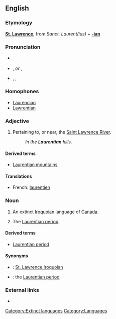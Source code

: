 {{wikipedia}}
==English==

===Etymology===
'''[[w:St. Lawrence|St. Lawrence]]''', from {{etyl|la}} ''Sanct. Laurent(ius)'' + '''[[-ian]]'''

===Pronunciation===
* {{a|Canada}} {{IPA|/ləˈrenʃən/}}
* {{a|UK}} {{IPA|/lɒˈrɛnʃən/}}, {{SAMPA|/lQ"rEnS@n/}} ''or'' {{IPA|/lɒˈrɛnʃiən/}}, {{SAMPA|/lQ"rEnSi@n/}}
* {{a|US}} {{enPR|lä-rĕnʹshən}}, {{IPA|/lɑˈrɛnʃən/}}, {{SAMPA|/lA"rEnS@n/}}

===Homophones===
* [[Laurencian]]
* [[Lawrentian]]

===Adjective===
{{en-adj|-}}

# Pertaining to, or near, the [[w:Saint Lawrence River|Saint Lawrence River]].
#: ''In the '''Laurentian''' hills.''

====Derived terms====
* [[Laurentian mountains]]

====Translations====
* French: [[laurentien]]

===Noun===
{{en-proper noun}}

# An extinct [[Iroquoian]] language of [[Canada]].
# {{context|geology}} The [[Laurentian period]].

====Derived terms====
* [[Laurentian period]] <!--{{context|geology}} the lower of the two divisions of the [[Archaean]] age.  Synonym: the [[Laurentian]]-->

====Synonyms====
* {{italbrac|language}}: [[St. Lawrence Iroquoian]]
* {{italbrac|geology}}: the [[Laurentian period]]

===External links===
* {{ethnologue|code=lre}}

[[Category:Extinct languages]]
[[Category:Languages]]